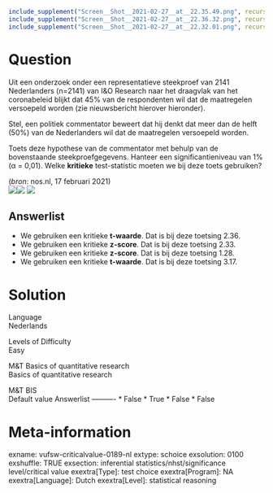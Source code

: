 ```r
include_supplement("Screen__Shot__2021-02-27__at__22.35.49.png", recursive = TRUE)
include_supplement("Screen__Shot__2021-02-27__at__22.36.32.png", recursive = TRUE)
include_supplement("Screen__Shot__2021-02-27__at__22.32.01.png", recursive = TRUE)
```

Question
========
Uit een onderzoek onder een representatieve steekproef van 2141
Nederlanders (n=2141) van I&O Research naar het draagvlak van het
coronabeleid blijkt dat 45% van de respondenten wil dat de maatregelen
versoepeld worden (zie nieuwsbericht hierover hieronder).  
  
Stel, een politiek commentator beweert dat hij denkt dat meer dan de
helft (50%) van de Nederlanders wil dat de maatregelen versoepeld
worden.  
  
Toets deze hypothese van de commentator met behulp van de bovenstaande
steekproefgegevens. Hanteer een significantieniveau van 1% (α = 0,01).
Welke **kritieke** test-statistic moeten we bij deze toets gebruiken?  
  
(*bron*: nos.nl, 17 februari 2021)  
![](Screen__Shot__2021-02-27__at__22.35.49.png)![](Screen__Shot__2021-02-27__at__22.36.32.png)
![](Screen__Shot__2021-02-27__at__22.32.01.png)

Answerlist
----------
* We gebruiken een kritieke **t-waarde**. Dat is bij deze toetsing 2.36.
* We gebruiken een kritieke **z-score**. Dat is bij deze toetsing 2.33.
* We gebruiken een kritieke **z-score**. Dat is bij deze toetsing 1.28.
* We gebruiken een kritieke **t-waarde**. Dat is bij deze toetsing 3.17.

Solution
========











Language  
Nederlands

Levels of Difficulty  
Easy

M&T Basics of quantitative research  
Basics of quantitative research

M&T BIS  
Default value
Answerlist
----------
* False
* True
* False
* False

Meta-information
================
exname: vufsw-criticalvalue-0189-nl
extype: schoice
exsolution: 0100
exshuffle: TRUE
exsection: inferential statistics/nhst/significance level/critical value
exextra[Type]: test choice
exextra[Program]: NA
exextra[Language]: Dutch
exextra[Level]: statistical reasoning

